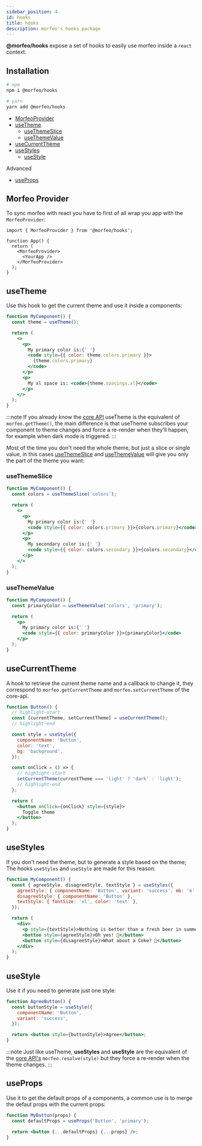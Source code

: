 ```yaml
---
sidebar_position: 4
id: hooks
title: hooks
description: morfeo's hooks package
---
```


**@morfeo/hooks** expose a set of hooks to easily use morfeo inside a `react` context.

## Installation

```bash
# npm
npm i @morfeo/hooks

# yarn
yarn add @morfeo/hooks
```

- [MorfeoProvider](#morfeo-provider)
- [useTheme](#usetheme)
  - [useThemeSlice](#usethemeslice)
  - [useThemeValue](#usethemevalue)
- [useCurrentTheme](#usecurrenttheme)
- [useStyles](#usestyles)
  - [useStyle](#usestyle)

Advanced

- [useProps](#useprops)

## Morfeo Provider

To sync morfeo with react you have to first of all wrap you app with the `MorfeoProvider`:

```tsx
import { MorfeoProvider } from '@morfeo/hooks';

function App() {
  return (
    <MorfeoProvider>
      <YourApp />
    </MorfeoProvider>
  );
}
```

## useTheme

Use this hook to get the current theme and use it inside a components:

```jsx live
function MyComponent() {
  const theme = useTheme();

  return (
    <>
      <p>
        My primary color is:{' '}
        <code style={{ color: theme.colors.primary }}>
          {theme.colors.primary}
        </code>
      </p>
      <p>
        My xl space is: <code>{theme.spacings.xl}</code>
      </p>
    </>
  );
}
```

:::note
If you already know the [core API](./core) useTheme is the equivalent of `morfeo.getTheme()`, the main difference is that useTheme subscribes your component to theme changes and force a re-render when they'll happen, for example when dark mode is triggered.
:::

Most of the time you don't need the whole theme, but just a slice or single value, in this cases [useThemeSlice](#useThemeSlice) and [useThemeValue](#useThemeValue) will give you only the part of the theme you want:

### useThemeSlice

```jsx live
function MyComponent() {
  const colors = useThemeSlice('colors');

  return (
    <>
      <p>
        My primary color is:{' '}
        <code style={{ color: colors.primary }}>{colors.primary}</code>
      </p>
      <p>
        My secondary color is:{' '}
        <code style={{ color: colors.secondary }}>{colors.secondary}</code>
      </p>
    </>
  );
}
```

### useThemeValue

```jsx live
function MyComponent() {
  const primaryColor = useThemeValue('colors', 'primary');

  return (
    <p>
      My primary color is:{' '}
      <code style={{ color: primaryColor }}>{primaryColor}</code>
    </p>
  );
}
```

## useCurrentTheme

A hook to retrieve the current theme name and a callback to change it,
they correspond to `morfeo.getCurrentTheme` and `morfeo.setCurrentTheme` of the core-api.

```jsx live
function Button() {
  // highlight-start
  const [currentTheme, setCurrentTheme] = useCurrentTheme();
  // highlight-end

  const style = useStyle({
    componentName: 'Button',
    color: 'text',
    bg: 'background',
  });

  const onClick = () => {
    // highlight-start
    setCurrentTheme(currentTheme === 'light' ? 'dark' : 'light');
    // highlight-end
  };

  return (
    <button onClick={onClick} style={style}>
      Toggle theme
    </button>
  );
}
```

## useStyles

If you don't need the theme, but to generate a style based on the theme; The hooks `useStyles` and `useStyle` are made for this reason:

```jsx live
function MyComponent() {
  const { agreeStyle, disagreeStyle, textStyle } = useStyles({
    agreeStyle: { componentName: 'Button', variant: 'success', mb: 'm' },
    disagreeStyle: { componentName: 'Button' },
    textStyle: { fontSize: 'xl', color: 'text' },
  });

  return (
    <div>
      <p style={textStyle}>Nothing is better than a fresh beer in summer 🍺</p>
      <button style={agreeStyle}>Oh yes! 🍻</button>
      <button style={disagreeStyle}>What about a Coke? 🥤</button>
    </div>
  );
}
```

## useStyle

Use it if you need to generate just one style:

```jsx live
function AgreeButton() {
  const buttonStyle = useStyle({
    componentName: 'Button',
    variant: 'success',
  });

  return <button style={buttonStyle}>Agree</button>;
}
```

:::note
Just like useTheme, **useStyles** and **useStyle** are the equivalent of the [core API's](./core) `morfeo.resolve(style)`
but they force a re-render when the theme changes.
:::

## useProps

Use it to get the default props of a components, a common use is to merge the defaut props with the current props:

```jsx
function MyButton(props) {
  const defaultProps = useProps('Button', 'primary');

  return <button {...defaultProps} {...props} />;
}
```
